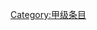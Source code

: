 {{catmore1|[[Wikipedia:舞蹈专题|Wikipedia:舞蹈专题]]}}
{{Articles by Quality|topic=舞蹈|project=舞蹈|format=toc}}
{{emptycat}}

[[Category:甲级条目|Category:甲级条目]]